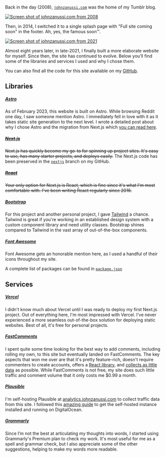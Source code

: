Back in the day (2008), [`johnzanussi.com`](https://johnzanussi.com) was the home of my Tumblr blog.

[![Screen shot of johnzanussi.com from 2008](src/content/pages/built-with/screenshot-johnzanussi-dot-com-tumblr.png)](https://web.archive.org/web/20080817121815/http://johnzanussi.com/)

Then, in 2014, I switched it to a single splash page with "Full site coming soon" in the footer. Ah, yes, the famous soon&#8482;.

[![Screen shot of johnzanussi.com from 2021](src/content/pages/built-with/screenshot-johnzanussi-dot-com-splash.png)](https://web.archive.org/web/20210610103313/http://johnzanussi.com/)

Almost eight years later, in late-2021, I finally built a more elaborate website for myself. Since then, the site has continued to evolve. Below you’ll find some of the libraries and services I used and why I chose them.

You can also find all the code for this site available on my [GitHub](https://github.com/johnzanussi/johnzanussi.com).

## Libraries

##### [Astro](https://astro.build/)

As of February 2023, this website is built on Astro. While browsing Reddit one day, I saw someone mention Astro. I immediately fell in love with it as it takes static site generation to the next level. I wrote a detailed post about why I chose Astro and the migration from Next.js which [you can read here](/posts/nextjs-to-astro-migration).

##### [~~Next.js~~](https://nextjs.org)

~~Next.js has quickly become my go-to for spinning up project sites. It's easy to use, has many starter projects, and deploys easily.~~ The Next.js code has been preserved in the [`nextjs`](https://github.com/johnzanussi/johnzanussi.com/tree/nextjs) branch on my GitHub.

##### [~~React~~](https://reactjs.org)

~~Your only option for Next.js is React, which is fine since it's what I'm most comfortable with. I've been writing React regularly since 2016.~~

##### [Bootstrap](https://getbootstrap.com/)

For this project and another personal project, I gave [Tailwind](https://tailwindcss.com/) a chance. Tailwind is great if you're working in an established design system with a custom component library and need utility classes. Bootstrap shines compared to Tailwind in the vast array of out-of-the-box components.

##### [Font Awesome](https://fontawesome.com/)

Font Awesome gets an honorable mention here, as I used a handful of their icons throughout my site.

A complete list of packages can be found in [`package.json`](https://github.com/johnzanussi/johnzanussi.com/blob/main/package.json)

## Services

##### [Vercel](https://vercel.com/)

I didn't know much about Vercel until I was ready to deploy my first Next.js project. Out of everything here, I'm most impressed with Vercel. I've never experienced a more seamless out-of-the-box solution for deploying static websites. Best of all, it's free for personal projects.

##### [FastComments](https://fastcomments.com/)

I spent quite some time looking for the best way to add comments, including rolling my own, to this site but eventually landed on FastComments. The key aspects that won me over are that it's pretty feature-rich, doesn't require commenters to create accounts, offers a [React library](https://www.npmjs.com/package/fastcomments-react), and [collects as little data](https://fastcomments.com/privacy-policy) as possible. While FastComments is not free, my site does such little traffic and comment volume that it only costs me $0.99 a month.

##### [Plausible](https://plausible.io/)

I'm self-hosting Plausible at [analytics.johnzanussi.com](https://analytics.johnzanussi.com/) to collect traffic data from this site. I followed this [amazing guide](https://www.stackovercloud.com/2021/10/28/how-to-install-plausible-analytics-on-ubuntu-20-04/) to get the self-hosted instance installed and running on DigitalOcean.

##### [Grammarly](https://www.grammarly.com/)

Since I’m not the best at articulating my thoughts into words, I started using Grammarly's Premium plan to check my work. It's most useful for me as a spell and grammar check, but I also appreciate some of the other suggestions, helping to make my words more readable.

